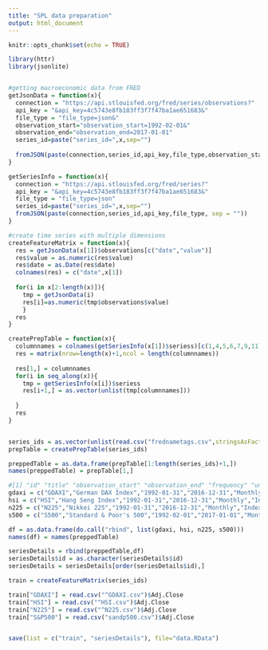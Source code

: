 ```yaml
---
title: "SPL data preparation"
output: html_document
---
```


```r
knitr::opts_chunk$set(echo = TRUE)
```


```r
library(httr)
library(jsonlite)


#getting macroeconomic data from FRED
getJsonData = function(x){
  connection = "https://api.stlouisfed.org/fred/series/observations?"
  api_key = "&api_key=4c5743e8fb183ff3f7f47ba1ae651683&"
  file_type = "file_type=json&"
  observation_start="observation_start=1992-02-01&"
  observation_end="observation_end=2017-01-01"
  series_id=paste("series_id=",x,sep="")
  
  fromJSON(paste(connection,series_id,api_key,file_type,observation_start,observation_end, sep = ""))
}

getSeriesInfo = function(x){
  connection = "https://api.stlouisfed.org/fred/series?"
  api_key = "&api_key=4c5743e8fb183ff3f7f47ba1ae651683&"
  file_type = "file_type=json"
  series_id=paste("series_id=",x,sep="")
  fromJSON(paste(connection,series_id,api_key,file_type, sep = ""))
}

#create time series with multiple dimensions
createFeatureMatrix = function(x){
  res = getJsonData(x[1])$observations[c("date","value")]
  res$value = as.numeric(res$value)
  res$date = as.Date(res$date)
  colnames(res) = c("date",x[1])
  
  for(i in x[2:length(x)]){
    tmp = getJsonData(i)
    res[i]=as.numeric(tmp$observations$value) 
    }
  res
}

createPrepTable = function(x){
  columnnames = colnames(getSeriesInfo(x[1])$seriess)[c(1,4,5,6,7,9,11)]
  res = matrix(nrow=length(x)+1,ncol = length(columnnames))
  
  res[1,] = columnnames
  for(i in seq_along(x)){
    tmp = getSeriesInfo(x[i])$seriess
    res[i+1,] = as.vector(unlist(tmp[columnnames]))
    
  }
  res
}


series_ids = as.vector(unlist(read.csv("frednametags.csv",stringsAsFactors = FALSE,header=FALSE)))
prepTable = createPrepTable(series_ids)

preppedTable = as.data.frame(prepTable[1:length(series_ids)+1,])
names(preppedTable) = prepTable[1,]

#[1] "id" "title" "observation_start" "observation_end" "frequency" "units" "seasonal_adjustment"
gdaxi = c("GDAXI","German DAX Index","1992-01-31","2016-12-31","Monthly","Index 1987 = 1000","Not Seasonally Adjusted")
hsi = c("HSI","Hang Seng Index","1992-01-31","2016-12-31","Monthly","Index 1964 = 100","Not Seasonally Adjusted")
n225 = c("N225","Nikkei 225","1992-01-31","2016-12-31","Monthly","Index Points","Not Seasonally Adjusted") 
s500 = c("S500","Standard & Poor's 500","1992-02-01","2017-01-01","Monthly","Index Points","Not Seasonally Adjusted") 

df = as.data.frame(do.call("rbind", list(gdaxi, hsi, n225, s500)))
names(df) = names(preppedTable)

seriesDetails = rbind(preppedTable,df)
seriesDetails$id = as.character(seriesDetails$id)
seriesDetails = seriesDetails[order(seriesDetails$id),]

train = createFeatureMatrix(series_ids)

train["GDAXI"] = read.csv("^GDAXI.csv")$Adj.Close
train["HSI"] = read.csv("^HSI.csv")$Adj.Close
train["N225"] = read.csv("^N225.csv")$Adj.Close
train["S&P500"] = read.csv("sandp500.csv")$Adj.Close


save(list = c("train", "seriesDetails"), file="data.RData")
```

